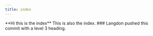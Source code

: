 ```yaml
---
title: index
---
```

<div className="content-chunk" data-subsection-id = "Index Title">
**Hi this is the index** This is also the index. ### Langdon pushed this commit with a level 3 heading.
</div>
